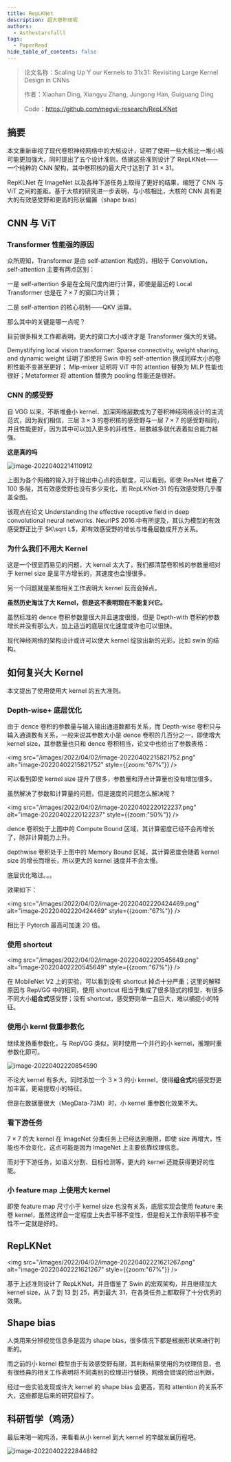 ```yaml
---
title: RepLKNet
description: 超大卷积核呢
authors:
  - Asthestarsfalll
tags:
  - PaperRead
hide_table_of_contents: false
---
```


> 论文名称：Scaling Up Y our Kernels to 31x31: Revisiting Large Kernel Design in CNNs
>
> 作者：Xiaohan Ding, Xiangyu Zhang, Jungong Han, Guiguang Ding
>
> Code：https://github.com/megvii-research/RepLKNet

## 摘要

本文重新审视了现代卷积神经网络中的大核设计，证明了使用一些大核比一堆小核可能更加强大，同时提出了五个设计准则，依据这些准则设计了 RepLKNet——一个纯粹的 CNN 架构，其中卷积核的最大尺寸达到了 $31\times 31$。

RepKLNet 在 ImageNet 以及各种下游任务上取得了更好的结果，缩短了 CNN 与 ViT 之间的差距。基于大核的研究进一步表明，与小核相比，大核的 CNN 具有更大的有效感受野和更高的形状偏置（shape bias）

## CNN 与 ViT

### Transformer 性能强的原因

众所周知，Transformer 是由 self-attention 构成的，相较于 Convolution，self-attention 主要有两点区别：

一是 self-attention 多是在全局尺度内进行计算，即使是最近的 Local Transformer 也是在 $7\times 7$ 的窗口内计算；

二是 self-attention 的核心机制——QKV 运算。

那么其中的关键是哪一点呢？

目前很多相关工作都表明，更大的窗口大小或许才是 Transformer 强大的关键。

Demystifying local vision transformer: Sparse connectivity, weight sharing, and dynamic weight 证明了即使将 Swin 中的 self-attention 换成同样大小的卷积性能不变甚至更好； Mlp-mixer 证明将 ViT 中的 attention 替换为 MLP 性能也很好；Metaformer 将 attention 替换为 pooling 性能还是很好。

### CNN 的感受野

自 VGG 以来，不断堆叠小 kernel、加深网络层数成为了卷积神经网络设计的主流范式，因为我们相信，三层 $3\times 3$ 的卷积核的感受野与一层 $7\times 7$ 的感受野相同，并且性能更好，因为其中可以加入更多的非线性，层数越多就代表着拟合能力越强。

**这是真的吗**

![image-20220402214110912](/images/2022/04/02/image-20220402214110912.png)

上图为各个网络的输入对于输出中心点的贡献度，可以看到，即使 ResNet 堆叠了 100 多层，其有效感受野也没有多少变化，而 RepLKNet-31 的有效感受野几乎覆盖全图。

该观点在论文 Understanding the effective receptive field in deep convolutional neural networks. NeurIPS 2016.中有所提及，其认为模型的有效感受野正比于 $K\sqrt L$，即有效感受野的增长与堆叠层数成开方关系。

### 为什么我们不用大 Kernel

这是一个很显而易见的问题，大 kernel 太大了，我们都清楚卷积核的参数量相对于 kernel size 是呈平方增长的，其速度也会慢很多。

另一个问题就是某些相关工作表明大 kernel 反而会掉点。

**虽然历史淘汰了大 Kernel，但是这不表明现在不能复兴它。**

虽然标准的 dence 卷积参数量很大并且速度很慢，但是 Depth-with 卷积的参数增长并没有那么大，加上适当的底层优化速度或许也可以很快。

现代神经网络的架构设计或许可以使大 kernel 绽放出新的光彩，比如 swin 的结构。

## 如何复兴大 Kernel

本文提出了使用使用大 kernel 的五大准则。

### Depth-wise+ 底层优化

由于 dence 卷积的参数量与输入输出通道数都有关系，而 Depth-wise 卷积只与输入通道数有关系，一般来说其参数大小是 dence 卷积的几百分之一，即使增大 kernel size，其参数量也只和 dence 卷积相当，论文中也给出了参数表格：

<img src="/images/2022/04/02/image-20220402215821752.png" alt="image-20220402215821752" style={{zoom:"67%"}} />

可以看到即使 kernel size 提升了很多，参数量和浮点计算量也没有增加很多。

虽然解决了参数和计算量的问题，但是速度的问题怎么解决呢？

<img src="/images/2022/04/02/image-20220402220122237.png" alt="image-20220402220122237" style={{zoom:"50%"}} />

dence 卷积处于上图中的 Compute Bound 区域，其计算密度已经不会再增长了，除非计算能力上升。

depthwise 卷积处于上图中的 Memory Bound 区域，其计算密度会随着 kernel size 的增长而增长，所以更大的 kernel 速度并不会太慢。

底层优化略过。。。

效果如下：

<img src="/images/2022/04/02/image-20220402220424469.png" alt="image-20220402220424469" style={{zoom:"67%"}} />

相比于 Pytorch 最高可加速 20 倍。

### 使用 shortcut

<img src="/images/2022/04/02/image-20220402220545649.png" alt="image-20220402220545649" style={{zoom:"67%"}} />

在 MobileNet V2 上的实验，可以看到没有 shortcut 掉点十分严重；这里的解释原因与 RepVGG 中的相同，使用 shortcut 相当于集成了很多隐式的模型，有很多不同大小**组合式**感受野；没有 shortcut，感受野则单一且巨大，难以捕捉小的特征。

### 使用小 kernl 做重参数化

继续发扬重参数化，与 RepVGG 类似，同时使用一个并行的小 kernel，推理时重参数化即可。

![image-20220402220854590](/images/2022/04/02/image-20220402220854590.png)

不论大 kernel 有多大，同时添加一个 $3\times 3$ 的小 kernel，使得**组合式**的感受野更加丰富，更易提取小的特征。

但是在数据量很大（MegData-73M）时，小 kernel 重参数化效果不大。

### 看下游任务

$7\times 7$ 的大 kernel 在 ImageNet 分类任务上已经达到极限，即使 size 再增大，性能也不会变化，这点可能是因为 ImageNet 上主要依靠纹理信息。

而对于下游任务，如语义分割、目标检测等，更大的 kernel 还能获得更好的性能。

### 小 feature map 上使用大 kernel

即使 feature map 尺寸小于 kernel size 也没有关系，底层实现会使用 feature 来卷 kernel，虽然这样会一定程度上失去平移不变性，但是相关工作表明平移不变性不一定就是好的。

## RepLKNet

<img src="/images/2022/04/02/image-20220402221621267.png" alt="image-20220402221621267" style={{zoom:"67%"}} />

基于上述准则设计了 RepLKNet，并且借鉴了 Swin 的宏观架构，并且继续加大 kernel size，从 7 到 13 到 25，再到最大 31，在各类任务上都取得了十分优秀的效果。

## Shape bias

人类用来分辨视觉信息多是因为 shape bias，很多情况下都是根据形状来进行判断的。

而之前的小 kernel 模型由于有效感受野有限，其判断结果使用的为纹理信息，也有很经典的相关工作表明将不同类别的纹理进行替换，网络会错误的给出判断。

经过一些实验发现或许大 kernel 的 shape bias 会更高，而和 attention 的关系不大，这些都是后来的研究目标了。

## 科研哲学（鸡汤）

最后来喝一碗鸡汤，来看看从小 kernel 到大 kernel 的辛酸发展历程吧。

![image-20220402222844882](/images/2022/04/02/image-20220402222844882.png)
